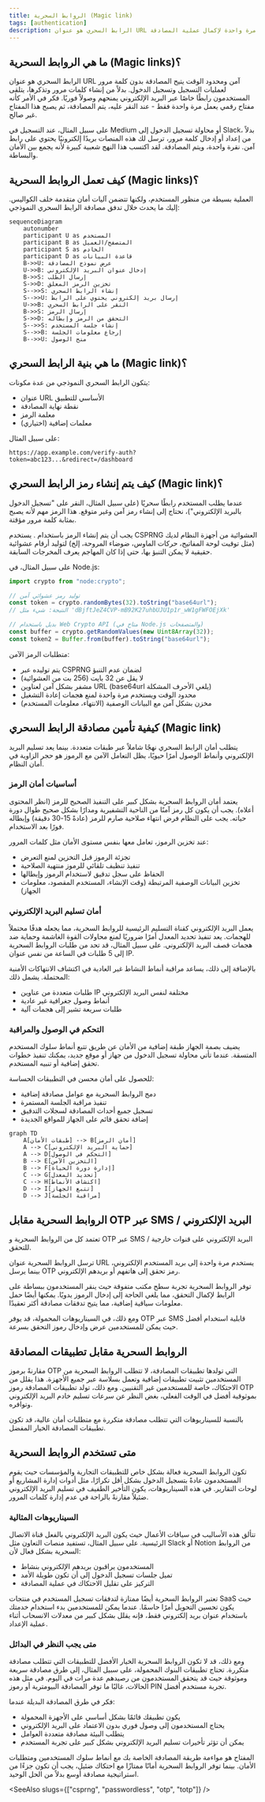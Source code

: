 ```yaml
---
title: الروابط السحرية (Magic link)
tags: [authentication]
description: الرابط السحري هو عنوان URL يستخدم مرة واحدة لإكمال عملية المصادقة.
---
```


## ما هي الروابط السحرية (Magic links)؟

الرابط السحري هو عنوان URL آمن ومحدود الوقت يتيح المصادقة بدون كلمة مرور لعمليات التسجيل وتسجيل الدخول. بدلاً من إنشاء كلمات مرور وتذكرها، يتلقى المستخدمون رابطًا خاصًا عبر البريد الإلكتروني يمنحهم وصولاً فوريًا. فكر في الأمر كأنه مفتاح رقمي يعمل مرة واحدة فقط - عند النقر عليه، يتم المصادقة، ثم يصبح هذا المفتاح غير صالح.

على سبيل المثال، عند التسجيل في Medium أو محاولة تسجيل الدخول إلى Slack، بدلاً من إعداد أو إدخال كلمة مرور، ترسل لك هذه المنصات بريدًا إلكترونيًا يحتوي على رابط آمن. نقرة واحدة، ويتم المصادقة. لقد اكتسب هذا النهج شعبية كبيرة لأنه يجمع بين الأمان والبساطة.

## كيف تعمل الروابط السحرية (Magic links)؟

العملية بسيطة من منظور المستخدم، ولكنها تتضمن آليات أمان متقدمة خلف الكواليس. إليك ما يحدث خلال تدفق مصادقة الرابط السحري النموذجي:

```mermaid
sequenceDiagram
    autonumber
    participant U as المستخدم
    participant B as المتصفح/العميل
    participant S as الخادم
    participant D as قاعدة البيانات
    B->>U: عرض نموذج المصادقة
    U->>B: إدخال عنوان البريد الإلكتروني
    B->>S: إرسال الطلب
    S->>D: تخزين الرمز المعلق
    S-->>S: إنشاء الرابط السحري
    S-->>U: إرسال بريد إلكتروني يحتوي على الرابط
    U->>B: النقر على الرابط السحري
    B->>S: إرسال الرمز
    S->>D: التحقق من الرمز وإبطاله
    S-->>S: إنشاء جلسة المستخدم
    S-->>B: إرجاع معلومات الجلسة
    B-->>U: منح الوصول
```

## ما هي بنية الرابط السحري (Magic link)؟

يتكون الرابط السحري النموذجي من عدة مكونات:

- عنوان URL الأساسي للتطبيق
- نقطة نهاية المصادقة
- معلمة الرمز
- معلمات إضافية (اختياري)

على سبيل المثال:

```
https://app.example.com/verify-auth?token=abc123...&redirect=/dashboard
```

## كيف يتم إنشاء رمز الرابط السحري (Magic link)؟

عندما يطلب المستخدم رابطًا سحريًا (على سبيل المثال، النقر على "تسجيل الدخول بالبريد الإلكتروني")، نحتاج إلى إنشاء رمز آمن وغير متوقع. هذا الرمز مهم لأنه يصبح بمثابة كلمة مرور مؤقتة.

يجب أن يتم إنشاء الرمز باستخدام <Ref slug='csprng' />. يستخدم CSPRNG العشوائية من أجهزة النظام لديك (مثل توقيت لوحة المفاتيح، حركات الماوس، ضوضاء المروحة، إلخ) لتوليد أرقام عشوائية حقيقية لا يمكن التنبؤ بها، حتى إذا كان المهاجم يعرف المخرجات السابقة.

على سبيل المثال، في Node.js:

```javascript
import crypto from "node:crypto";

// توليد رمز عشوائي آمن
const token = crypto.randomBytes(32).toString("base64url");
// النتيجة: شيء مثل 'dBjftJeZ4CVP-mB92K27uhbUJU1p1r_wW1gFWFOEjXk'

// بديل باستخدام Web Crypto API (متاح في Node.js والمتصفحات)
const buffer = crypto.getRandomValues(new Uint8Array(32));
const token2 = Buffer.from(buffer).toString("base64url");
```

متطلبات الرمز الآمن:

- يتم توليده عبر CSPRNG لضمان عدم التنبؤ
- لا يقل عن 32 بايت (256 بت من العشوائية)
- مشفر بشكل آمن لعناوين URL (base64url يلغي الأحرف المشكلة)
- محدود الوقت ويستخدم مرة واحدة لمنع هجمات إعادة التشغيل
- مخزن بشكل آمن مع البيانات الوصفية (الانتهاء، معلومات المستخدم)

## كيفية تأمين مصادقة الرابط السحري (Magic link)

يتطلب أمان الرابط السحري نهجًا شاملاً عبر طبقات متعددة. بينما يعد تسليم البريد الإلكتروني وأنماط الوصول أمرًا حيويًا، يظل التعامل الآمن مع الرموز هو حجر الزاوية في أمان النظام.

### أساسيات أمان الرمز

يعتمد أمان الروابط السحرية بشكل كبير على التنفيذ الصحيح للرمز (انظر المحتوى أعلاه). يجب أن يكون كل رمز آمنًا من الناحية التشفيرية ومدارًا بشكل صحيح طوال دورة حياته. يجب على النظام فرض انتهاء صلاحية صارم للرمز (عادةً 15-30 دقيقة) وإبطاله فورًا بعد الاستخدام.

عند تخزين الرموز، تعامل معها بنفس مستوى الأمان مثل كلمات المرور:

- تجزئة الرموز قبل التخزين لمنع التعرض
- تنفيذ تنظيف تلقائي للرموز منتهية الصلاحية
- الحفاظ على سجل تدقيق لاستخدام الرموز وإبطالها
- تخزين البيانات الوصفية المرتبطة (وقت الإنشاء، المستخدم المقصود، معلومات الجهاز)

### أمان تسليم البريد الإلكتروني

يعمل البريد الإلكتروني كقناة التسليم الرئيسية للروابط السحرية، مما يجعله هدفًا محتملاً للهجمات. يعد تنفيذ تحديد المعدل أمرًا ضروريًا لمنع محاولات القوة الغاشمة وحماية ضد هجمات قصف البريد الإلكتروني. على سبيل المثال، قد تحد من طلبات الروابط السحرية إلى 5 طلبات في الساعة من نفس عنوان IP.

بالإضافة إلى ذلك، يساعد مراقبة أنماط النشاط غير العادية في اكتشاف الانتهاكات الأمنية المحتملة. يشمل ذلك:

- طلبات متعددة من عناوين IP مختلفة لنفس البريد الإلكتروني
- أنماط وصول جغرافية غير عادية
- طلبات سريعة تشير إلى هجمات آلية

### التحكم في الوصول والمراقبة

يضيف بصمة الجهاز طبقة إضافية من الأمان عن طريق تتبع أنماط سلوك المستخدم المتسقة. عندما تأتي محاولة تسجيل الدخول من جهاز أو موقع جديد، يمكنك تنفيذ خطوات تحقق إضافية أو تنبيه المستخدم.

للحصول على أمان محسن في التطبيقات الحساسة:

- دمج الروابط السحرية مع عوامل مصادقة إضافية
- تنفيذ مراقبة الجلسة المستمرة
- تسجيل جميع أحداث المصادقة لسجلات التدقيق
- إضافة تحقق قائم على الجهاز للمواقع الجديدة

```mermaid
graph TD
    A[طبقات الأمان] --> B[أمان الرمز]
    A --> C[حماية البريد الإلكتروني]
    A --> D[التحكم في الوصول]
    B --> E[التخزين الآمن]
    B --> F[إدارة دورة الحياة]
    C --> G[تحديد المعدل]
    C --> H[اكتشاف الأنماط]
    D --> I[تتبع الجهاز]
    D --> J[مراقبة الجلسة]
```

## الروابط السحرية مقابل OTP عبر SMS / البريد الإلكتروني

تعتمد كل من الروابط السحرية و OTP عبر SMS / البريد الإلكتروني على قنوات خارجية للتحقق.

ترسل الروابط السحرية عنوان URL يستخدم مرة واحدة إلى بريد المستخدم الإلكتروني، بينما يرسل OTP رمز تحقق إلى هاتفهم أو بريدهم الإلكتروني.

توفر الروابط السحرية تجربة سطح مكتب متفوقة حيث ينقر المستخدمون ببساطة على الرابط لإكمال التحقق، مما يلغي الحاجة إلى إدخال الرموز يدويًا. يمكنها أيضًا حمل معلومات سياقية إضافية، مما يتيح تدفقات مصادقة أكثر تعقيدًا.

ومع ذلك، في السيناريوهات المحمولة، قد يوفر OTP عبر SMS قابلية استخدام أفضل حيث يمكن للمستخدمين عرض وإدخال رموز التحقق بسرعة.

## الروابط السحرية مقابل تطبيقات المصادقة

مقارنةً برموز OTP التي تولدها تطبيقات المصادقة، لا تتطلب الروابط السحرية من المستخدمين تثبيت تطبيقات إضافية وتعمل بسلاسة عبر جميع الأجهزة. هذا يقلل من الاحتكاك، خاصة للمستخدمين غير التقنيين. ومع ذلك، تولد تطبيقات المصادقة رموز OTP بموثوقية أفضل في الوقت الفعلي، بغض النظر عن سرعات تسليم خادم البريد الإلكتروني وتوافره.

بالنسبة للسيناريوهات التي تتطلب مصادقة متكررة مع متطلبات أمان عالية، قد تكون تطبيقات المصادقة الخيار المفضل.

## متى تستخدم الروابط السحرية

تكون الروابط السحرية فعالة بشكل خاص للتطبيقات التجارية والمؤسسات حيث يقوم المستخدمون عادةً بتسجيل الدخول بشكل أقل تكرارًا، مثل أدوات إدارة المشاريع أو لوحات التقارير. في هذه السيناريوهات، يكون التأخير الطفيف في تسليم البريد الإلكتروني ضئيلاً مقارنةً بالراحة في عدم إدارة كلمات المرور.

### السيناريوهات المثالية

تتألق هذه الأساليب في سياقات الأعمال حيث يكون البريد الإلكتروني بالفعل قناة الاتصال الرئيسية. على سبيل المثال، تستفيد منصات التعاون مثل Slack أو Notion من الروابط السحرية بشكل فعال لأن:

- المستخدمون يراقبون بريدهم الإلكتروني بنشاط
- تميل جلسات تسجيل الدخول إلى أن تكون طويلة الأمد
- التركيز على تقليل الاحتكاك في عملية المصادقة

تعتبر الروابط السحرية أيضًا ممتازة لتدفقات تسجيل المستخدم في منتجات SaaS حيث يكون تحسين التحويل أمرًا حاسمًا. عندما يمكن للمستخدمين بدء استخدام خدمتك باستخدام عنوان بريد إلكتروني فقط، فإنه يقلل بشكل كبير من معدلات الانسحاب أثناء عملية الإعداد.

### متى يجب النظر في البدائل

ومع ذلك، قد لا تكون الروابط السحرية الخيار الأفضل للتطبيقات التي تتطلب مصادقة متكررة. تحتاج تطبيقات البنوك المحمولة، على سبيل المثال، إلى طرق مصادقة سريعة وموثوقة حيث قد يتحقق المستخدمون من رصيدهم عدة مرات في اليوم. في مثل هذه الحالات، غالبًا ما توفر المصادقة البيومترية أو رموز PIN تجربة مستخدم أفضل.

فكر في طرق المصادقة البديلة عندما:

- يكون تطبيقك قائمًا بشكل أساسي على الأجهزة المحمولة
- يحتاج المستخدمون إلى وصول فوري بدون الاعتماد على البريد الإلكتروني
- يتطلب البيئة مصادقة متعددة العوامل
- يمكن أن تؤثر تأخيرات تسليم البريد الإلكتروني بشكل كبير على تجربة المستخدم

المفتاح هو مواءمة طريقة المصادقة الخاصة بك مع أنماط سلوك المستخدمين ومتطلبات الأمان. بينما توفر الروابط السحرية أمانًا ممتازًا مع احتكاك ضئيل، يجب أن تكون جزءًا من استراتيجية مصادقة أوسع بدلاً من الحل الوحيد.

<SeeAlso slugs={["csprng", "passwordless", "otp", "totp"]} />